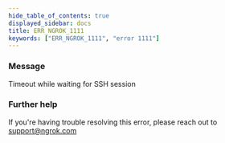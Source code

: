 ```yaml
---
hide_table_of_contents: true
displayed_sidebar: docs
title: ERR_NGROK_1111
keywords: ["ERR_NGROK_1111", "error 1111"]
---
```


### Message

Timeout while waiting for SSH session

### Further help

If you're having trouble resolving this error, please reach out to [support@ngrok.com](mailto:support@ngrok.com?subject=Help%20with%20ERR_NGROK_1111)
